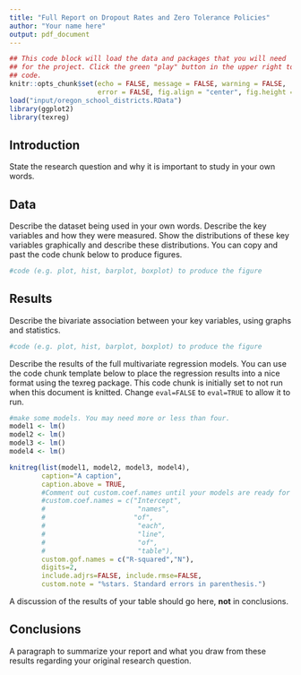 ```yaml
---
title: "Full Report on Dropout Rates and Zero Tolerance Policies"
author: "Your name here"
output: pdf_document
---
```


```r
## This code block will load the data and packages that you will need
## for the project. Click the green "play" button in the upper right to run this
## code.
knitr::opts_chunk$set(echo = FALSE, message = FALSE, warning = FALSE, 
                      error = FALSE, fig.align = "center", fig.height = 4)
load("input/oregon_school_districts.RData")
library(ggplot2)
library(texreg)
```

## Introduction

State the research question and why it is important to study in your own words.

## Data

Describe the dataset being used in your own words. Describe the key variables and how they were measured. Show the distributions of these key variables graphically and describe these distributions. You can copy and past the code chunk below to produce figures.

```r
#code (e.g. plot, hist, barplot, boxplot) to produce the figure
```

## Results

Describe the bivariate association between your key variables, using graphs and statistics.

```r
#code (e.g. plot, hist, barplot, boxplot) to produce the figure
```

Describe the results of the full multivariate regression models. You can use the code chunk template below to place the regression results into a nice format using the texreg package. This code chunk is initially set to not run when this document is knitted. Change `eval=FALSE` to `eval=TRUE` to allow it to run. 

```r
#make some models. You may need more or less than four. 
model1 <- lm()
model2 <- lm()
model3 <- lm()
model4 <- lm()

knitreg(list(model1, model2, model3, model4),
        caption="A caption",
        caption.above = TRUE,
        #Comment out custom.coef.names until your models are ready for knitting
        #custom.coef.names = c("Intercept",
        #                       "names",
        #                      "of",
        #                       "each",
        #                       "line",
        #                       "of",
        #                       "table"),
        custom.gof.names = c("R-squared","N"),
        digits=2,
        include.adjrs=FALSE, include.rmse=FALSE,
        custom.note = "%stars. Standard errors in parenthesis.")
```

A discussion of the results of your table should go here, **not** in conclusions. 

## Conclusions

A paragraph to summarize your report and what you draw from these results regarding your original research question.
